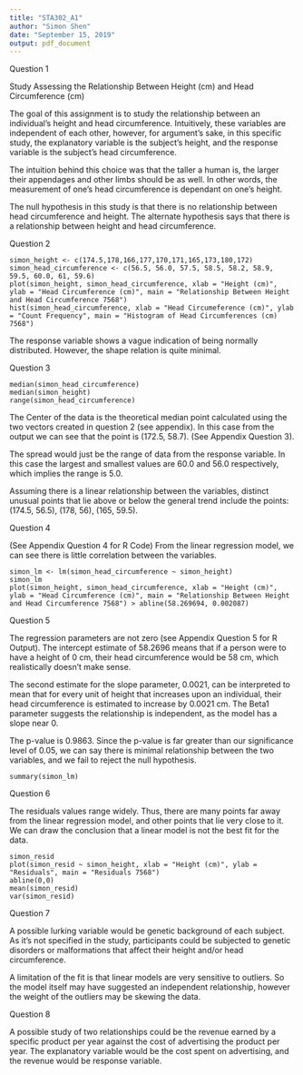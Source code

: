---
title: "STA302_A1"
author: "Simon Shen"
date: "September 15, 2019"
output: pdf_document
---

Question 1

Study Assessing the Relationship Between Height (cm) and Head Circumference (cm)

The goal of this assignment is to study the relationship between an individual's height and head circumference. Intuitively, these variables are independent of each other, however, for argument's sake, in this specific study, the explanatory variable is the subject's height, and the response variable is the subject's head circumference.

The intuition behind this choice was that the taller a human is, the larger their appendages and other limbs should be as well. In other words, the measurement of one's head circumference is dependant on one's height.

The null hypothesis in this study is that there is no relationship between head circumference and height. The alternate hypothesis says that there is a relationship between height and head circumference.

Question 2

```{Plots for Q2}
simon_height <- c(174.5,178,166,177,170,171,165,173,180,172)
simon_head_circumference <- c(56.5, 56.0, 57.5, 58.5, 58.2, 58.9, 59.5, 60.0, 61, 59.6)
plot(simon_height, simon_head_circumference, xlab = "Height (cm)", ylab = "Head Circumference (cm)", main = "Relationship Between Height and Head Circumference 7568")
hist(simon_head_circumference, xlab = "Head Circumeference (cm)", ylab = "Count Frequency", main = "Histogram of Head Circumferences (cm) 7568")
```

The response variable shows a vague indication of being normally distributed. However, the shape relation is quite minimal.

Question 3

```{calculations}
median(simon_head_circumference)
median(simon_height)
range(simon_head_circumference)
```

The Center of the data is the theoretical median point calculated using the two vectors created in question 2 (see appendix). In this case from the output we can see that the point is (172.5, 58.7). (See Appendix Question 3).

The spread would just be the range of data from the response variable. In this case the largest and smallest values are 60.0 and 56.0 respectively, which implies the range is 5.0.

Assuming there is a linear relationship between the variables, distinct unusual points that lie above or below the general trend include the points: (174.5, 56.5), (178, 56), (165, 59.5).

Question 4

(See Appendix Question 4 for R Code)
From the linear regression model, we can see there is little correlation between the variables.

```{linear regression}
simon_lm <- lm(simon_head_circumference ~ simon_height)
simon_lm
plot(simon_height, simon_head_circumference, xlab = "Height (cm)", ylab = "Head Circumference (cm)", main = "Relationship Between Height and Head Circumference 7568") > abline(58.269694, 0.002087)
```

Question 5

The regression parameters are not zero (see Appendix Question 5 for R Output). The intercept estimate of 58.2696 means that if a person were to have a height of 0 cm, their head circumference would be 58 cm, which realistically doesn't make sense.

The second estimate for the slope parameter, 0.0021, can be interpreted to mean that for every unit of height that increases upon an individual, their head circumference is estimated to increase by 0.0021 cm. The Beta1 parameter suggests the relationship is independent, as the model has a slope near 0.

The p-value is 0.9863. Since the p-value is far greater than our significance level of 0.05, we can say there is minimal relationship between the two variables, and we fail to reject the null hypothesis.

```{getting values}
summary(simon_lm)
```

Question 6

The residuals values range widely. Thus, there are many points far away from the linear regression model, and other points that lie very close to it. We can draw the conclusion that a linear model is not the best fit for the data.

```{resdiuals}
simon_resid
plot(simon_resid ~ simon_height, xlab = "Height (cm)", ylab = "Residuals", main = "Residuals 7568")
abline(0,0)
mean(simon_resid)
var(simon_resid)
```

Question 7

A possible lurking variable would be genetic background of each subject. As it's not specified in the study, participants could be subjected to genetic disorders or malformations that affect their height and/or head circumference.

A limitation of the fit is that linear models are very sensitive to outliers. So the model itself may have suggested an independent relationship, however the weight of the outliers may be skewing the data.

Question 8

A possible study of two relationships could be the revenue earned by a specific product per year against the cost of advertising the product per year. The explanatory variable would be the cost spent on advertising, and the revenue would be response variable.
